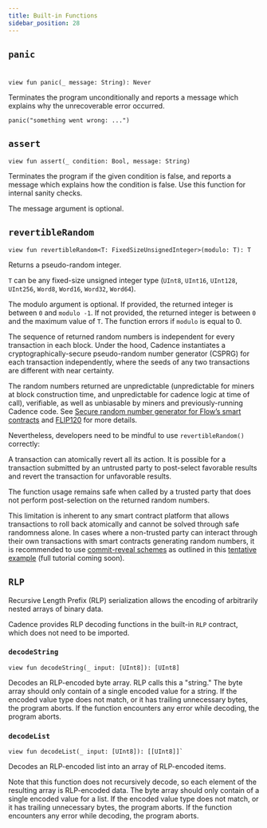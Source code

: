 ```yaml
---
title: Built-in Functions
sidebar_position: 28
---
```


## `panic`
#

```cadence
view fun panic(_ message: String): Never
```

Terminates the program unconditionally
and reports a message which explains why the unrecoverable error occurred.

```cadence
panic("something went wrong: ...")
```

## `assert`

```cadence
view fun assert(_ condition: Bool, message: String)
```

Terminates the program if the given condition is false,
and reports a message which explains how the condition is false.
Use this function for internal sanity checks.

The message argument is optional.

## `revertibleRandom`

```cadence
view fun revertibleRandom<T: FixedSizeUnsignedInteger>(modulo: T): T
```
Returns a pseudo-random integer.

`T` can be any fixed-size unsigned integer type
(`UInt8`, `UInt16`, `UInt128`, `UInt256`, `Word8`, `Word16`, `Word32`, `Word64`).

The modulo argument is optional. 
If provided, the returned integer is between `0` and `modulo -1`.
If not provided, the returned integer is between `0` and the maximum value of `T`.
The function errors if `modulo` is equal to 0.


The sequence of returned random numbers is independent for
every transaction in each block.
Under the hood, Cadence instantiates a cryptographically-secure pseudo-random number
generator (CSPRG) for each transaction independently, where the seeds of any two transactions
are different with near certainty.

The random numbers returned are unpredictable
(unpredictable for miners at block construction time,
and unpredictable for cadence logic at time of call),
verifiable, as well as unbiasable by miners and previously-running Cadence code.
See [Secure random number generator for Flow’s smart contracts](https://forum.flow.com/t/secure-random-number-generator-for-flow-s-smart-contracts/5110)
and [FLIP120](https://github.com/onflow/flips/pull/120) for more details.

Nevertheless, developers need to be mindful to use `revertibleRandom()` correctly:

<Callout type="warning">

A transaction can atomically revert all its action.
It is possible for a transaction submitted by an untrusted party
to post-select favorable results and revert the transaction for unfavorable results.

</Callout>

The function usage remains safe when called by a trusted party that does not
perform post-selection on the returned random numbers.

This limitation is inherent to any smart contract platform that allows transactions to roll back atomically
and cannot be solved through safe randomness alone.
In cases where a non-trusted party can interact through their own transactions
with smart contracts generating random numbers,
it is recommended to use [commit-reveal schemes](https://github.com/onflow/flips/pull/123)
as outlined in this [tentative example](https://github.com/onflow/flips/blob/main/protocol/20230728-commit-reveal.md#tutorials-and-examples) (full tutorial coming soon).

## `RLP`

Recursive Length Prefix (RLP) serialization allows the encoding of arbitrarily nested arrays of binary data.

Cadence provides RLP decoding functions in the built-in `RLP` contract, which does not need to be imported.

### `decodeString`

```cadence
view fun decodeString(_ input: [UInt8]): [UInt8]
```

Decodes an RLP-encoded byte array. RLP calls this a "string."
The byte array should only contain of a single encoded value for a string.
If the encoded value type does not match, or it has trailing unnecessary bytes, the program aborts.
If the function encounters any error while decoding, the program aborts.

### `decodeList`

```cadence
view fun decodeList(_ input: [UInt8]): [[UInt8]]`
```

Decodes an RLP-encoded list into an array of RLP-encoded items.

Note that this function does not recursively decode, so each element of the resulting array is RLP-encoded data.
The byte array should only contain of a single encoded value for a list.
If the encoded value type does not match, or it has trailing unnecessary bytes, the program aborts.
If the function encounters any error while decoding, the program aborts.
